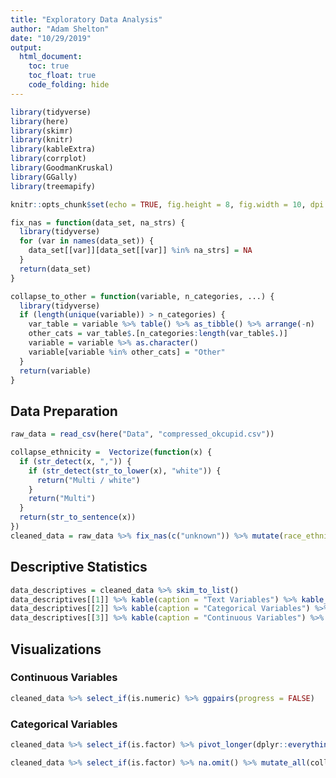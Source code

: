 ```yaml
---
title: "Exploratory Data Analysis"
author: "Adam Shelton"
date: "10/29/2019"
output: 
  html_document:
    toc: true
    toc_float: true
    code_folding: hide
---
```


```r
library(tidyverse)
library(here)
library(skimr)
library(knitr)
library(kableExtra)
library(corrplot)
library(GoodmanKruskal)
library(GGally)
library(treemapify)

knitr::opts_chunk$set(echo = TRUE, fig.height = 8, fig.width = 10, dpi = 300)

fix_nas = function(data_set, na_strs) {
  library(tidyverse)
  for (var in names(data_set)) {
    data_set[[var]][data_set[[var]] %in% na_strs] = NA
  }
  return(data_set)
}

collapse_to_other = function(variable, n_categories, ...) {
  library(tidyverse)
  if (length(unique(variable)) > n_categories) {
    var_table = variable %>% table() %>% as_tibble() %>% arrange(-n)
    other_cats = var_table$.[n_categories:length(var_table$.)]
    variable = variable %>% as.character()
    variable[variable %in% other_cats] = "Other"
  }
  return(variable)
}
```

## Data Preparation
```r
raw_data = read_csv(here("Data", "compressed_okcupid.csv")) 

collapse_ethnicity =  Vectorize(function(x) {
  if (str_detect(x, ",")) {
    if (str_detect(str_to_lower(x), "white")) {
      return("Multi / white")
    }
    return("Multi")
  }
  return(str_to_sentence(x))
})
cleaned_data = raw_data %>% fix_nas(c("unknown")) %>% mutate(race_ethnicity = collapse_ethnicity(ethnicity), X1 = NULL) %>% mutate_if((function(x) length(unique(x)) < 20), factor)
```

## Descriptive Statistics
```r
data_descriptives = cleaned_data %>% skim_to_list() 
data_descriptives[[1]] %>% kable(caption = "Text Variables") %>% kable_styling(bootstrap_options = c("striped", "condensed", "responsive"))
data_descriptives[[2]] %>% kable(caption = "Categorical Variables") %>% kable_styling(bootstrap_options = c("striped", "condensed", "responsive"))
data_descriptives[[3]] %>% kable(caption = "Continuous Variables") %>% kable_styling(bootstrap_options = c("striped", "condensed", "responsive"))
```

## Visualizations

### Continuous Variables
```r
cleaned_data %>% select_if(is.numeric) %>% ggpairs(progress = FALSE)
```

### Categorical Variables
```r
cleaned_data %>% select_if(is.factor) %>% pivot_longer(dplyr::everything()) %>% table() %>% as_tibble() %>% ggplot(aes(area = n, fill = value, label = value)) + geom_treemap() + geom_treemap_text(color = "white", place = "centre", grow = TRUE) + facet_wrap(~ name) + theme(legend.position = "none")

cleaned_data %>% select_if(is.factor) %>% na.omit() %>% mutate_all(collapse_to_other, n_categories = 4) %>% ggpairs(progress = FALSE) + theme(axis.text.x = element_text(angle = 20, hjust = 1))
```



